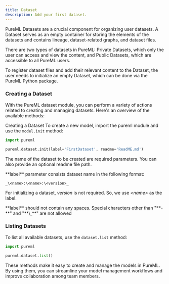 ```yaml
---
title: Dataset
description: Add your first dataset.
---
```


PureML Datasets are a crucial component for organizing user datasets. A Dataset serves as an empty container for storing the elements of the datasets and contains lineage, dataset-related graphs, and dataset files.

There are two types of datasets in PureML: Private Datasets, which only the user can access and view the content, and Public Datasets, which are accessible to all PureML users.

To register dataset files and add their relevant content to the Dataset, the user needs to initialize an empty Dataset, which can be done via the PureML Python package.

### Creating a Dataset

With the PureML dataset module, you can perform a variety of actions related to creating and managing datasets. Here's an overview of the available methods:

Creating a Dataset To create a new model, import the pureml module and use the `model.init` method:

```python
import pureml

pureml.dataset.init(label='FirstDataset', readme='ReadME.md')
```

The name of the dataset to be created are required parameters. You can also provide an optional readme file path.

<Note>
**label** parameter consists dataset name in the following format:

`_\<name>:\<name>:\<version>_`

For initializing a dataset, _version_ is not required. So, we use _\<name>_ as the label.

</Note>

<Warning>
  **label** should not contain any spaces. Special characters other than "**-**"
  and "**\_**" are not allowed
</Warning>

### Listing Datasets

To list all available datasets, use the `dataset.list` method:

```python
import pureml

pureml.dataset.list()
```

These methods make it easy to create and manage the models in PureML. By using them, you can streamline your model management workflows and improve collaboration among team members.
